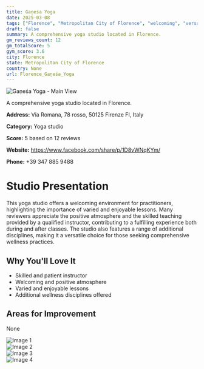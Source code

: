 ```yaml
---
title: Gaņeśa Yoga
date: 2025-03-08
tags: ["Florence", "Metropolitan City of Florence", "welcoming", "versatile", "Florence"]  
draft: false
summary: A comprehensive yoga studio located in Florence.
gm_reviews_count: 12
gm_totalScore: 5
gym_score: 3.6
city: Florence
state: Metropolitan City of Florence
country: None
url: Florence_Gaņeśa_Yoga
---
```


<div className="aspect-[16/9] relative my-8">
  <img 
    src="https://lh5.googleusercontent.com/p/AF1QipPJhvBiw7jNsSMHCBSBFaX7UwB4D2vwjNvVmTeX=w1920-h1080-k-no"
    alt="Gaņeśa Yoga - Main View"
    className="object-cover absolute inset-0 w-full h-full rounded-lg"
  />
</div>

A comprehensive yoga studio located in Florence.

**Address:** Via Romana, 78 rosso, 50125 Firenze FI, Italy

**Category:** Yoga studio

**Score:** 5 based on 12 reviews

**Website:** https://www.facebook.com/share/p/1D8vWNqKYm/

**Phone:** +39 347 885 9488

# Studio Presentation

This yoga studio offers a welcoming environment for practitioners, highlighting the importance of varied and enjoyable lessons. Many reviewers appreciate the positive atmosphere and the skilled teaching provided by a qualified instructor, contributing to a fulfilling experience both during and after classes. The studio also features a range of additional disciplines, making it a versatile choice for those seeking comprehensive wellness practices.

## Why You'll Love It

- Skilled and patient instructor
- Welcoming and positive atmosphere
- Varied and enjoyable lessons
- Additional wellness disciplines offered

## Areas for Improvement

None

<div className="grid grid-cols-1 xl:grid-cols-2 gap-4 my-8">
<div className="aspect-[4/3] relative"><img src="https://lh5.googleusercontent.com/p/AF1QipOKROL606TwIO5gkQk_VxM87-xblxG9G8-9IgVo=w1920-h1080-k-no" alt="Image 1" className="object-cover absolute inset-0 w-full h-full rounded-lg" /></div>
<div className="aspect-[4/3] relative"><img src="https://lh5.googleusercontent.com/p/AF1QipOQK1HjG3v-ZrRzx3039F0yb3oD6E1zn3rDS7IE=w1920-h1080-k-no" alt="Image 2" className="object-cover absolute inset-0 w-full h-full rounded-lg" /></div>
<div className="aspect-[4/3] relative"><img src="https://lh5.googleusercontent.com/p/AF1QipPz6asQCUtes2oGXBgnFm79WWq4ckETjoFGagW5=w1920-h1080-k-no" alt="Image 3" className="object-cover absolute inset-0 w-full h-full rounded-lg" /></div>
<div className="aspect-[4/3] relative"><img src="https://lh5.googleusercontent.com/p/AF1QipM1VeOZFJYdo-cc90939KvrEsj3apkQPHCcLZNt=w1920-h1080-k-no" alt="Image 4" className="object-cover absolute inset-0 w-full h-full rounded-lg" /></div>
</div>